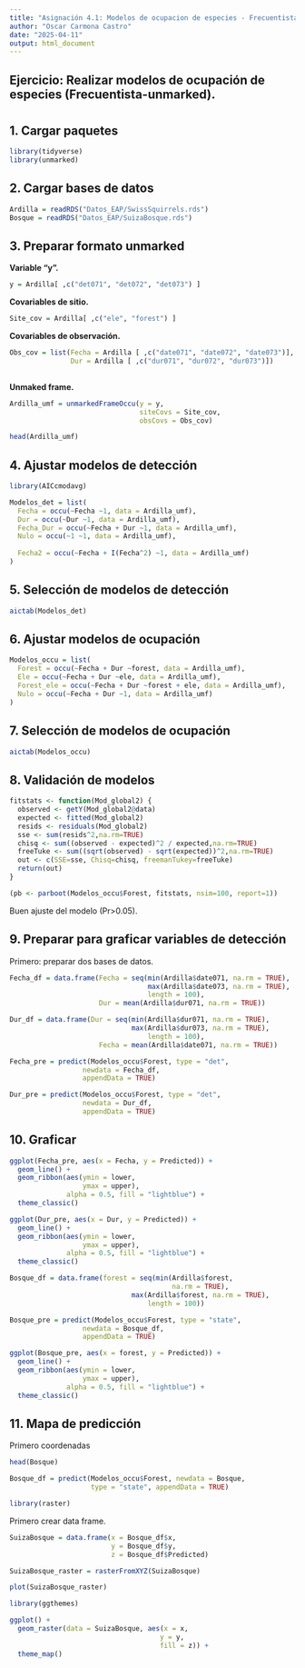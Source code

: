 ---
title: "Asignación 4.1: Modelos de ocupacion de especies - Frecuentista (unmarked)"
author: "Oscar Carmona Castro"
date: "2025-04-11"
output: html_document
---

## Ejercicio: Realizar modelos de ocupación de especies (Frecuentista-unmarked).


# { .tabset}


## 1. Cargar paquetes
```{r, message=FALSE, warning=FALSE}
library(tidyverse)
library(unmarked)
```


## 2. Cargar bases de datos
```{r}
Ardilla = readRDS("Datos_EAP/SwissSquirrels.rds")
Bosque = readRDS("Datos_EAP/SuizaBosque.rds")
```


## 3. Preparar formato unmarked
**Variable "y".**
```{r}
y = Ardilla[ ,c("det071", "det072", "det073") ]
```

**Covariables de sitio.**
```{r}
Site_cov = Ardilla[ ,c("ele", "forest") ]
```

**Covariables de observación.**
```{r}
Obs_cov = list(Fecha = Ardilla [ ,c("date071", "date072", "date073")],
               Dur = Ardilla [ ,c("dur071", "dur072", "dur073")])
               
```

**Unmaked frame.**
```{r}
Ardilla_umf = unmarkedFrameOccu(y = y,
                                siteCovs = Site_cov,
                                obsCovs = Obs_cov)
```

```{r}
head(Ardilla_umf)
```


## 4. Ajustar modelos de detección
```{r}
library(AICcmodavg)
```

```{r}
Modelos_det = list(
  Fecha = occu(~Fecha ~1, data = Ardilla_umf),
  Dur = occu(~Dur ~1, data = Ardilla_umf),
  Fecha_Dur = occu(~Fecha + Dur ~1, data = Ardilla_umf),
  Nulo = occu(~1 ~1, data = Ardilla_umf),
  
  Fecha2 = occu(~Fecha + I(Fecha^2) ~1, data = Ardilla_umf)
)
```


## 5. Selección de modelos de detección
```{r}
aictab(Modelos_det)
```


## 6. Ajustar modelos de ocupación
```{r}
Modelos_occu = list(
  Forest = occu(~Fecha + Dur ~forest, data = Ardilla_umf),
  Ele = occu(~Fecha + Dur ~ele, data = Ardilla_umf),
  Forest_ele = occu(~Fecha + Dur ~forest + ele, data = Ardilla_umf),
  Nulo = occu(~Fecha + Dur ~1, data = Ardilla_umf)
)
```


## 7. Selección de modelos de ocupación
```{r}
aictab(Modelos_occu)
```


## 8. Validación de modelos
```{r}
fitstats <- function(Mod_global2) {
  observed <- getY(Mod_global2@data)
  expected <- fitted(Mod_global2)
  resids <- residuals(Mod_global2)
  sse <- sum(resids^2,na.rm=TRUE)
  chisq <- sum((observed - expected)^2 / expected,na.rm=TRUE)
  freeTuke <- sum((sqrt(observed) - sqrt(expected))^2,na.rm=TRUE)
  out <- c(SSE=sse, Chisq=chisq, freemanTukey=freeTuke)
  return(out)
}

(pb <- parboot(Modelos_occu$Forest, fitstats, nsim=100, report=1))
```

Buen ajuste del modelo (Pr>0.05).


## 9. Preparar para graficar variables de detección
Primero: preparar dos bases de datos.

```{r}
Fecha_df = data.frame(Fecha = seq(min(Ardilla$date071, na.rm = TRUE),
                                  max(Ardilla$date073, na.rm = TRUE),
                                  length = 100),
                      Dur = mean(Ardilla$dur071, na.rm = TRUE))
```

```{r}
Dur_df = data.frame(Dur = seq(min(Ardilla$dur071, na.rm = TRUE), 
                              max(Ardilla$dur073, na.rm = TRUE),
                                  length = 100),
                      Fecha = mean(Ardilla$date071, na.rm = TRUE))
```

```{r}
Fecha_pre = predict(Modelos_occu$Forest, type = "det",
                  newdata = Fecha_df,
                  appendData = TRUE)
```

```{r}
Dur_pre = predict(Modelos_occu$Forest, type = "det",
                  newdata = Dur_df,
                  appendData = TRUE)
```


## 10. Graficar
```{r}
ggplot(Fecha_pre, aes(x = Fecha, y = Predicted)) +
  geom_line() +
  geom_ribbon(aes(ymin = lower,
                  ymax = upper),
              alpha = 0.5, fill = "lightblue") +
  theme_classic()
```

```{r}
ggplot(Dur_pre, aes(x = Dur, y = Predicted)) +
  geom_line() +
  geom_ribbon(aes(ymin = lower,
                  ymax = upper),
              alpha = 0.5, fill = "lightblue") +
  theme_classic()
```


```{r}
Bosque_df = data.frame(forest = seq(min(Ardilla$forest,
                                        na.rm = TRUE), 
                              max(Ardilla$forest, na.rm = TRUE),
                                  length = 100))
```

```{r}
Bosque_pre = predict(Modelos_occu$Forest, type = "state",
                  newdata = Bosque_df,
                  appendData = TRUE)
```


```{r}
ggplot(Bosque_pre, aes(x = forest, y = Predicted)) +
  geom_line() +
  geom_ribbon(aes(ymin = lower,
                  ymax = upper),
              alpha = 0.5, fill = "lightblue") +
  theme_classic()
```


## 11. Mapa de predicción
Primero coordenadas
```{r}
head(Bosque)
```

```{r}
Bosque_df = predict(Modelos_occu$Forest, newdata = Bosque,
                    type = "state", appendData = TRUE)
```

```{r}
library(raster)
```

Primero crear data frame.
```{r}
SuizaBosque = data.frame(x = Bosque_df$x,
                         y = Bosque_df$y,
                         z = Bosque_df$Predicted)
```

```{r}
SuizaBosque_raster = rasterFromXYZ(SuizaBosque)
```

```{r}
plot(SuizaBosque_raster)
```

```{r}
library(ggthemes)
```


```{r}
ggplot() +
  geom_raster(data = SuizaBosque, aes(x = x,
                                     y = y,
                                     fill = z)) +
  theme_map()
  
```







